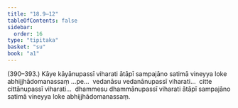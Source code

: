 ```yaml
---
title: "18.9–12"
tableOfContents: false
sidebar:
  order: 16
type: "tipitaka"
basket: "su"
book: "a1"
---
```



<DynamicBreadcrumb />

<Paragraph type="center" book="a1">
(390–393.)
</Paragraph>

<Paragraph number="442" book="a1">
Kāye kāyānupassī viharati ātāpī sampajāno satimā vineyya loke abhijjhādomanassaṃ …pe…  vedanāsu vedanānupassī viharati…  citte cittānupassī viharati…  dhammesu dhammānupassī viharati ātāpī sampajāno satimā vineyya loke abhijjhādomanassaṃ.
</Paragraph>